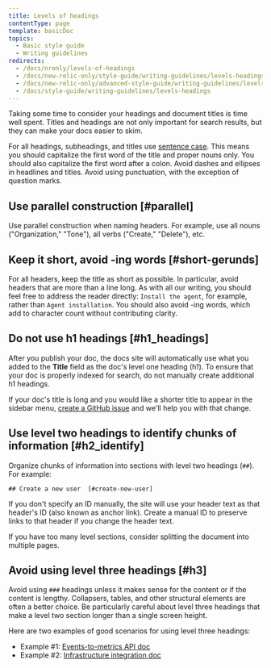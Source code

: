 ```yaml
---
title: Levels of headings
contentType: page
template: basicDoc
topics:
  - Basic style guide
  - Writing guidelines
redirects:
  - /docs/nronly/levels-of-headings
  - /docs/new-relic-only/style-guide/writing-guidelines/levels-headings
  - /docs/new-relic-only/advanced-style-guide/writing-guidelines/levels-headings
  - /docs/style-guide/writing-guidelines/levels-headings
---
```


Taking some time to consider your headings and document titles is time well spent. Titles and headings are not only important for search results, but they can make your docs easier to skim.

For all headings, subheadings, and titles use [sentence case](/docs/style-guide/quick-reference/capitalization#heading_caps). This means you should capitalize the first word of the title and proper nouns only. You should also capitalize the first word after a colon. Avoid dashes and ellipses in headlines and titles. Avoid using punctuation, with the exception of question marks.

## Use parallel construction [#parallel]

Use parallel construction when naming headers. For example, use all nouns ("Organization," "Tone"), all verbs ("Create," "Delete"), etc.

## Keep it short, avoid -ing words [#short-gerunds]

For all headers, keep the title as short as possible. In particular, avoid headers that are more than a line long. As with all our writing, you should feel free to address the reader directly: `Install the agent`, for example, rather than `Agent installation`. You should also avoid -ing words, which add to character count without contributing clarity.

## Do not use h1 headings [#h1_headings]

After you publish your doc, the docs site will automatically use what you added to the **Title** field as the doc's level one heading (h1). To ensure that your doc is properly indexed for search, do not manually create additional h1 headings.

If your doc's title is long and you would like a shorter title to appear in the sidebar menu, [create a GitHub issue](https://github.com/newrelic/docs-website/issues/new/choose) and we'll help you with that change.

## Use level two headings to identify chunks of information [#h2_identify]

Organize chunks of information into sections with level two headings (`##`). For example:

```
## Create a new user  [#create-new-user]
```

<Callout variant="important">
  If you don't specify an ID manually, the site will use your header text as that header's ID (also known as anchor link). Create a manual ID to preserve links to that header if you change the header text.
</Callout>

If you have too many level sections, consider splitting the document into multiple pages.

## Avoid using level three headings [#h3]

Avoid using `###` headings unless it makes sense for the content or if the content is lengthy. Collapsers, tables, and other structural elements are often a better choice. Be particularly careful about level three headings that make a level two section longer than a single screen height.

Here are two examples of good scenarios for using level three headings:

* Example #1: [Events-to-metrics API doc](/docs/introduction-events-metrics-api#operations)
* Example #2: [Infrastructure integration doc](/docs/integrations/host-integrations/host-integrations-list/mysql-monitoring-integration#metrics)
